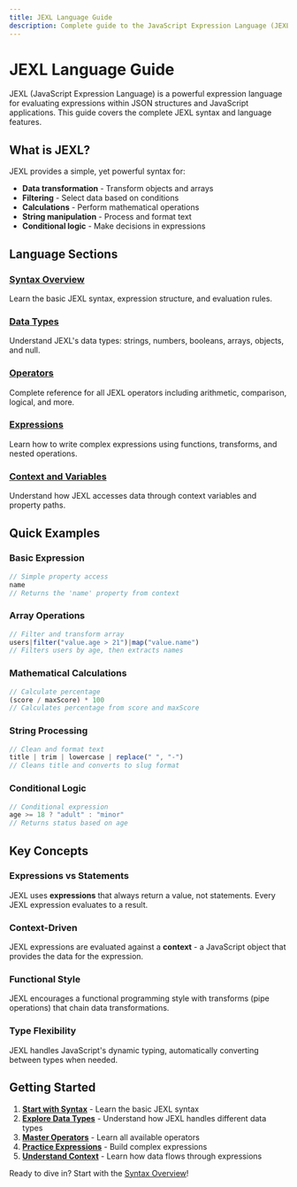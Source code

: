 ```yaml
---
title: JEXL Language Guide
description: Complete guide to the JavaScript Expression Language (JEXL) syntax and features
---
```


# JEXL Language Guide

JEXL (JavaScript Expression Language) is a powerful expression language for evaluating expressions within JSON structures and JavaScript applications. This guide covers the complete JEXL syntax and language features.

## What is JEXL?

JEXL provides a simple, yet powerful syntax for:
- **Data transformation** - Transform objects and arrays
- **Filtering** - Select data based on conditions  
- **Calculations** - Perform mathematical operations
- **String manipulation** - Process and format text
- **Conditional logic** - Make decisions in expressions

## Language Sections

### [Syntax Overview](./syntax)
Learn the basic JEXL syntax, expression structure, and evaluation rules.

### [Data Types](./data-types)
Understand JEXL's data types: strings, numbers, booleans, arrays, objects, and null.

### [Operators](./operators)
Complete reference for all JEXL operators including arithmetic, comparison, logical, and more.

### [Expressions](./expressions)
Learn how to write complex expressions using functions, transforms, and nested operations.

### [Context and Variables](./context)
Understand how JEXL accesses data through context variables and property paths.

## Quick Examples

### Basic Expression
```javascript
// Simple property access
name
// Returns the 'name' property from context
```

### Array Operations
```javascript
// Filter and transform array
users|filter("value.age > 21")|map("value.name")
// Filters users by age, then extracts names
```

### Mathematical Calculations
```javascript
// Calculate percentage
(score / maxScore) * 100
// Calculates percentage from score and maxScore
```

### String Processing
```javascript
// Clean and format text
title | trim | lowercase | replace(" ", "-")
// Cleans title and converts to slug format
```

### Conditional Logic
```javascript
// Conditional expression
age >= 18 ? "adult" : "minor"
// Returns status based on age
```

## Key Concepts

### Expressions vs Statements
JEXL uses **expressions** that always return a value, not statements. Every JEXL expression evaluates to a result.

### Context-Driven
JEXL expressions are evaluated against a **context** - a JavaScript object that provides the data for the expression.

### Functional Style
JEXL encourages a functional programming style with transforms (pipe operations) that chain data transformations.

### Type Flexibility
JEXL handles JavaScript's dynamic typing, automatically converting between types when needed.

## Getting Started

1. **[Start with Syntax](./syntax)** - Learn the basic JEXL syntax
2. **[Explore Data Types](./data-types)** - Understand how JEXL handles different data types
3. **[Master Operators](./operators)** - Learn all available operators
4. **[Practice Expressions](./expressions)** - Build complex expressions
5. **[Understand Context](./context)** - Learn how data flows through expressions

Ready to dive in? Start with the [Syntax Overview](./syntax)!
